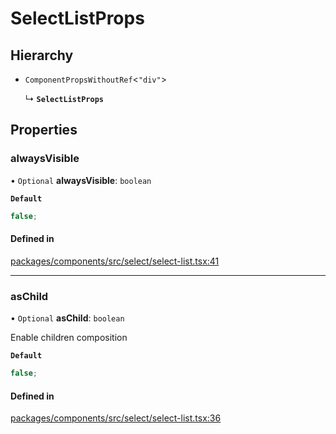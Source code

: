 # SelectListProps

## Hierarchy

- `ComponentPropsWithoutRef`\<`"div"`\>

  ↳ **`SelectListProps`**

## Properties

### alwaysVisible

• `Optional` **alwaysVisible**: `boolean`

**`Default`**

```ts
false;
```

#### Defined in

[packages/components/src/select/select-list.tsx:41](https://github.com/vtex/shoreline/blob/bf9009f50/packages/components/src/select/select-list.tsx#L41)

---

### asChild

• `Optional` **asChild**: `boolean`

Enable children composition

**`Default`**

```ts
false;
```

#### Defined in

[packages/components/src/select/select-list.tsx:36](https://github.com/vtex/shoreline/blob/bf9009f50/packages/components/src/select/select-list.tsx#L36)
